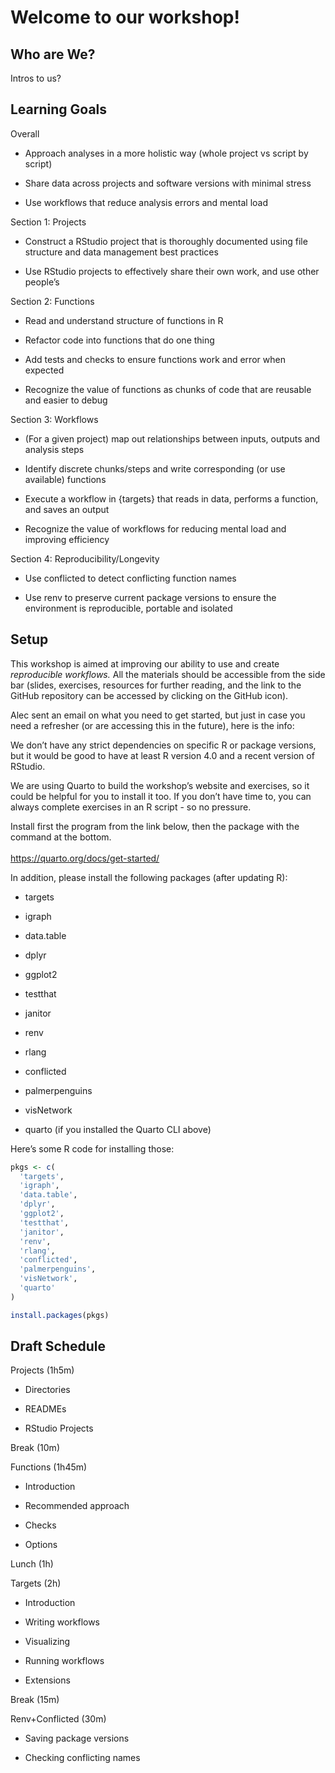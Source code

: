 # Welcome to our workshop!

## Who are We?

Intros to us?

## Learning Goals

Overall

-   Approach analyses in a more holistic way (whole project vs script by script)

-   Share data across projects and software versions with minimal stress 

-   Use workflows that reduce analysis errors and mental load

Section 1: Projects

-   Construct a RStudio project that is thoroughly documented using file structure and data management best practices

-   Use RStudio projects to effectively share their own work, and use other people's

Section 2: Functions

-   Read and understand structure of functions in R

-   Refactor code into functions that do one thing

-   Add tests and checks to ensure functions work and error when expected

-   Recognize the value of functions as chunks of code that are reusable and easier to debug

Section 3: Workflows

-   (For a given project) map out relationships between inputs, outputs and analysis steps

-   Identify discrete chunks/steps and write corresponding (or use available) functions 

-   Execute a workflow in {targets} that reads in data, performs a function, and saves an output

-   Recognize the value of workflows for reducing mental load and improving efficiency

Section 4: Reproducibility/Longevity

-   Use conflicted to detect conflicting function names

-   Use renv to preserve current package versions to ensure the environment is reproducible, portable and isolated

## Setup

This workshop is aimed at improving our ability to use and create *reproducible workflows.* All the materials should be accessible from the side bar (slides, exercises, resources for further reading, and the link to the GitHub repository can be accessed by clicking on the GitHub icon).\

Alec sent an email on what you need to get started, but just in case you need a refresher (or are accessing this in the future), here is the info:

We don't have any strict dependencies on specific R or package versions, but it would be good to have at least R version 4.0 and a recent version of RStudio. 

We are using Quarto to build the workshop's website and exercises, so it could be helpful for you to install it too. If you don't have time to, you can always complete exercises in an R script - so no pressure. 

Install first the program from the link below, then the package with the command at the bottom.\
\
[https://quarto.org/docs/get-started/](https://can01.safelinks.protection.outlook.com/?url=https%3A%2F%2Fquarto.org%2Fdocs%2Fget-started%2F&data=05%7C01%7Cisabella.richmond%40mail.concordia.ca%7C8a1fc4fc8c194c802f6c08db682eac6e%7C5569f185d22f4e139850ce5b1abcd2e8%7C0%7C0%7C638218321889042908%7CUnknown%7CTWFpbGZsb3d8eyJWIjoiMC4wLjAwMDAiLCJQIjoiV2luMzIiLCJBTiI6Ik1haWwiLCJXVCI6Mn0%3D%7C3000%7C%7C%7C&sdata=%2FQfQFzGrGVdTPVWp%2BrE4erM0uhEoEr9C%2B2hQ7rpZo1Y%3D&reserved=0 "URL d'origine : https://quarto.org/docs/get-started/. Cliquez ou appuyez si vous faites confiance à ce lien.")

In addition, please install the following packages (after updating R):

-   targets

-   igraph

-   data.table

-   dplyr

-   ggplot2

-   testthat

-   janitor

-   renv

-   rlang

-   conflicted

-   palmerpenguins

-   visNetwork

-   quarto (if you installed the Quarto CLI above)

Here's some R code for installing those:

```r
pkgs <- c(
  'targets',
  'igraph',
  'data.table',
  'dplyr',
  'ggplot2',
  'testthat',
  'janitor',
  'renv',
  'rlang',
  'conflicted',
  'palmerpenguins',
  'visNetwork',
  'quarto'
)

install.packages(pkgs)
```

## Draft Schedule

Projects (1h5m)

-   Directories

-   READMEs

-   RStudio Projects

Break (10m)

Functions (1h45m)

-   Introduction

-   Recommended approach

-   Checks

-   Options

Lunch (1h)

Targets (2h)

-   Introduction

-   Writing workflows

-   Visualizing

-   Running workflows

-   Extensions

Break (15m)

Renv+Conflicted (30m)

-   Saving package versions

-   Checking conflicting names
